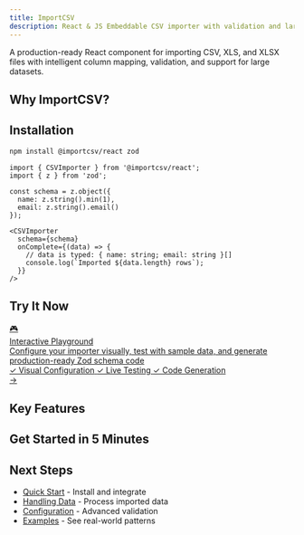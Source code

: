 ```yaml
---
title: ImportCSV
description: React & JS Embeddable CSV importer with validation and large dataset support
---
```


A production-ready React component for importing CSV, XLS, and XLSX files with intelligent column mapping, validation, and support for large datasets.

## Why ImportCSV?

<Cards>
  <Card title="⚡ High Performance" description="Handle 10,000+ rows with virtual scrolling and progressive validation" />
  <Card title="📦 Lightweight" description="~100KB gzipped bundle, optimized with Preact" />
  <Card title="🎨 Zero Config" description="CSS auto-injected, no separate imports needed" />
  <Card title="🛠️ Production Ready" description="Built-in validation, transformations, and error handling" />
</Cards>

## Installation

```bash
npm install @importcsv/react zod
```

```tsx
import { CSVImporter } from '@importcsv/react';
import { z } from 'zod';

const schema = z.object({
  name: z.string().min(1),
  email: z.string().email()
});

<CSVImporter
  schema={schema}
  onComplete={(data) => {
    // data is typed: { name: string; email: string }[]
    console.log(`Imported ${data.length} rows`);
  }}
/>
```

## Try It Now

<div className="not-prose my-8">
  <a
    href="/playground"
    className="block p-6 rounded-xl border-2 border-fd-primary/30 bg-gradient-to-br from-fd-primary/5 to-fd-primary/10 hover:border-fd-primary/50 hover:shadow-lg transition-all group"
  >
    <div className="flex items-start gap-4">
      <div className="text-4xl">🎮</div>
      <div className="flex-1">
        <div className="text-lg font-semibold mb-2 group-hover:text-fd-primary transition-colors">Interactive Playground</div>
        <div className="text-fd-muted-foreground mb-3">
          Configure your importer visually, test with sample data, and generate production-ready Zod schema code
        </div>
        <div className="flex flex-wrap gap-2 text-sm">
          <span className="px-2 py-1 rounded-md bg-fd-primary/10 text-fd-primary font-medium">✓ Visual Configuration</span>
          <span className="px-2 py-1 rounded-md bg-fd-primary/10 text-fd-primary font-medium">✓ Live Testing</span>
          <span className="px-2 py-1 rounded-md bg-fd-primary/10 text-fd-primary font-medium">✓ Code Generation</span>
        </div>
      </div>
      <div className="text-fd-muted-foreground group-hover:text-fd-primary transition-colors text-2xl">→</div>
    </div>
  </a>
</div>

## Key Features

<Cards cols={2}>
  <Card title="🎨 Headless Components" href="/advanced/headless" description="Build custom CSV importers with unstyled primitives" />
  <Card title="🛡️ Type-Safe with Zod" href="/configuration/schemas" description="Define your schema once, get full TypeScript types automatically" />
  <Card title="⚡ 10k+ Rows Support" href="/advanced/performance" description="Virtual scrolling and progressive validation" />
  <Card title="🤖 AI-Powered Features" href="/advanced/ai-features" description="Smart mapping and natural language transforms" />
</Cards>

## Get Started in 5 Minutes

<Cards cols={3}>
  <Card
    title="Quick Start"
    href="/getting-started"
    description="Install and integrate in 5 minutes"
  />
  <Card
    title="Playground"
    href="/playground"
    description="Try it live, generate code"
  />
  <Card
    title="Next.js"
    href="/getting-started/nextjs"
    description="Complete Next.js integration"
  />
  <Card
    title="React"
    href="/getting-started/react"
    description="Vite, CRA, or any React setup"
  />
  <Card
    title="Schema Guide"
    href="/configuration/schemas"
    description="Define validation with Zod"
  />
  <Card
    title="API Reference"
    href="/reference/api"
    description="Complete API documentation"
  />
</Cards>

## Next Steps

- [Quick Start](/getting-started) - Install and integrate
- [Handling Data](/getting-started/handling-data) - Process imported data
- [Configuration](/configuration/schemas) - Advanced validation
- [Examples](/configuration/basic) - See real-world patterns
